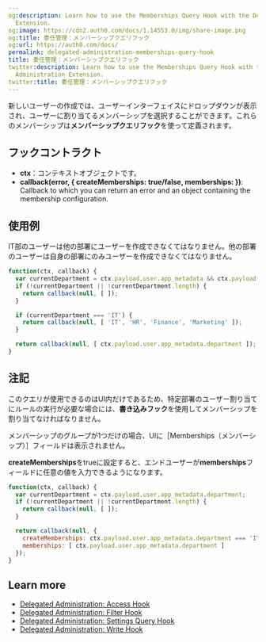 ```yaml
---
og:description: Learn how to use the Memberships Query Hook with the Delegated Administration
  Extension.
og:image: https://cdn2.auth0.com/docs/1.14553.0/img/share-image.png
og:title: 委任管理：メンバーシップクエリフック
og:url: https://auth0.com/docs/
permalink: delegated-administration-memberships-query-hook
title: 委任管理：メンバーシップクエリフック
twitter:description: Learn how to use the Memberships Query Hook with the Delegated
  Administration Extension.
twitter:title: 委任管理：メンバーシップクエリフック
---
```


新しいユーザーの作成では、ユーザーインターフェイスにドロップダウンが表示され、ユーザーに割り当てるメンバーシップを選択することができます。これらのメンバーシップは**メンバーシップクエリフック**を使って定義されます。

## フックコントラクト

* **ctx**：コンテキストオブジェクトです。
* **callback(error, \{ createMemberships: true/false, memberships: })**: Callback to which you can return an error and an object containing the membership configuration.

## 使用例

IT部のユーザーは他の部署にユーザーを作成できなくてはなりません。他の部署のユーザーは自身の部署にのみユーザーを作成できなくてはなりません。

```javascript lines
function(ctx, callback) {
  var currentDepartment = ctx.payload.user.app_metadata && ctx.payload.user.app_metadata.department;
  if (!currentDepartment || !currentDepartment.length) {
    return callback(null, [ ]);
  }

  if (currentDepartment === 'IT') {
    return callback(null, [ 'IT', 'HR', 'Finance', 'Marketing' ]);
  }

  return callback(null, [ ctx.payload.user.app_metadata.department ]);
}
```






## 注記

このクエリが使用できるのはUI内だけであるため、特定部署のユーザー割り当てにルールの実行が必要な場合には、**書き込みフック**を使用してメンバーシップを割り当てなければなりません。

メンバーシップのグループが1つだけの場合、UIに［Memberships（メンバーシップ）］フィールドは表示されません。

**createMemberships**をtrueに設定すると、エンドユーザーが**memberships**フィールドに任意の値を入力できるようになります。

```javascript lines
function(ctx, callback) {
  var currentDepartment = ctx.payload.user.app_metadata.department;
  if (!currentDepartment || !currentDepartment.length) {
    return callback(null, [ ]);
  }

  return callback(null, {
    createMemberships: ctx.payload.user.app_metadata.department === 'IT' ? true : false,
    memberships: [ ctx.payload.user.app_metadata.department ]
  });
}
```






## Learn more

* [Delegated Administration: Access Hook](/docs/customize/extensions/delegated-administration-extension/delegated-administration-hooks/delegated-administration-access-hook)
* [Delegated Administration: Filter Hook](/docs/customize/extensions/delegated-administration-extension/delegated-administration-hooks/delegated-administration-filter-hook)
* [Delegated Administration: Settings Query Hook](/docs/customize/extensions/delegated-administration-extension/delegated-administration-hooks/delegated-administration-settings-query-hook)
* [Delegated Administration: Write Hook](/docs/customize/extensions/delegated-administration-extension/delegated-administration-hooks/delegated-administration-write-hook)